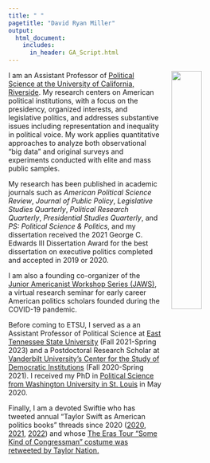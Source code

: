 ```yaml
---
title: " "
pagetitle: "David Ryan Miller"
output:
  html_document:
    includes:
      in_header: GA_Script.html
---
```


<link rel="stylesheet" href="styles.css" type="text/css">

<img src="images/DRM_STL.jpg" style="width:35%; border:0px solid; margin-left: 20px" align="right">

I am an Assistant Professor of [Political Science at the University of California, Riverside](https://politicalscience.ucr.edu/).  My research centers on American political institutions, with a focus on the presidency, organized interests, and legislative politics, and addresses substantive issues including representation and inequality in political voice.  My work applies quantitative approaches to analyze both observational "big data" and original surveys and experiments conducted with elite and mass public samples.  

My research has been published in academic journals such as *American Political Science Review*, *Journal of Public Policy*, *Legislative Studies Quarterly*, *Political Research Quarterly*, *Presidential Studies Quarterly*, and *PS: Political Science \& Politics*, and my dissertation received the 2021 George C. Edwards III Dissertation Award for the best dissertation on executive politics completed and accepted in 2019 or 2020.

I am also a founding co-organizer of the [Junior Americanist Workshop Series (JAWS)](https://jawspolisci.network/), a virtual research seminar for early career American politics scholars founded during the COVID-19 pandemic.

Before coming to ETSU, I served as a an Assistant Professor of Political Science at [East Tennessee State University](https://www.etsu.edu/cas/polisci/) (Fall 2021-Spring 2023) and a Postdoctoral Research Scholar at [Vanderbilt University's Center for the Study of Democratic Institutions](https://www.vanderbilt.edu/csdi/) (Fall 2020-Spring 2021).  I received my PhD in [Political Science from Washington University in St. Louis](https://polisci.wustl.edu/) in May 2020.

Finally, I am a devoted Swiftie who has tweeted annual "Taylor Swift as American politics books" threads since 2020 ([2020](https://twitter.com/DrDRMiller/status/1293004228726751236?s=20), [2021](https://twitter.com/DrDRMiller/status/1424732716226985997?s=20), [2022](https://twitter.com/DrDRMiller/status/1582849110587355136?s=20)) and whose [The Eras Tour "Some Kind of Congressman" costume was retweeted by Taylor Nation.](https://twitter.com/taylornation13/status/1649923424112852993?s=20)